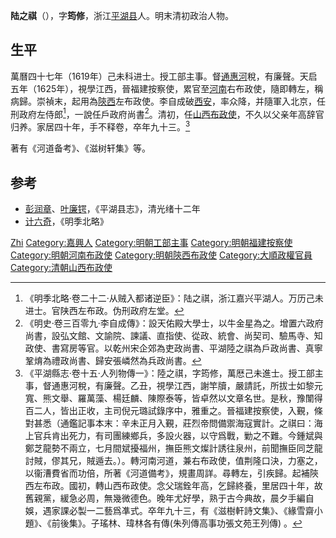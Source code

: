 {{明清人物信息框
| 姓名 = 陸之祺
| 原名 =
| 圖片名稱= 
| 圖片大小 = 220px
| 圖片說明 = 
| 最高職務 = 大明陝西左布政使<br>大順刑政府左侍郎<br>大清山西布政使
| 國家 = 
| 爵位 =
| 籍貫 = [[浙江|浙江]][[嘉興府|嘉興府]][[平湖縣|平湖縣]]
| 族裔 = 漢族
| 旗籍 = 
| 字號 = 字筠修
| 諡號 = 
| 出生日期 = 明[[萬曆|萬曆]]二十二年（1594年）
| 出生地點 = [[浙江|浙江]][[平湖縣|平湖縣]]
| 逝世日期 = 清[[康熙|康熙]]二十五年（1686年）
| 逝世地點 = [[浙江|浙江]][[平湖縣|平湖縣]]
| 墓葬 =
| 配偶 =
| 親屬 = 
| 出身 = 
*萬曆四十七年己未科進士出身
| 經歷 = 
| 著作 =
*《河道備考》
*《滋樹軒集》
}}

'''陆之祺'''（{{bd|1594年||1686年||Lu陸}}），字'''筠修'''，浙江[[平湖县|平湖县]]人。明末清初政治人物。

==生平==
萬曆四十七年（1619年）己未科进士。授工部主事。督[[通惠河|通惠河]]稅，有廉聲。天启五年（1625年），視學江西，晉福建按察使，累官至[[河南|河南]]右布政使，隨即轉左，稱病歸。崇禎末，起用為[[陝西|陝西]]左布政使。李自成破[[西安|西安]]，率众降，并隨軍入北京，任刑政府左侍郎<ref>《明季北略·卷二十二·从贼入都诸逆臣》：陆之祺，浙江嘉兴平湖人。万历己未进士。官陕西左布政。伪刑政府左堂。</ref>，一說任戶政府尚書<ref>《明史·卷三百零九·李自成傳》：設天佑殿大學士，以牛金星為之。增置六政府尚書，設弘文館、文諭院、諫議、直指使、從政、統會、尚契司、驗馬寺、知政使、書寫房等官。以乾州宋企郊為吏政尚書、平湖陸之祺為戶政尚書、真寧鞏焴為禮政尚書、歸安張嶙然為兵政尚書。</ref>。清初，任[[山西|山西]][[布政使|布政使]]，不久以父亲年高辞官归养。家居四十年，手不释卷，卒年九十三。<ref>《平湖縣志·卷十五·人列物傳一》：陸之祺，字筠修，萬厯己未進士。授工部主事，督通惠河稅，有廉聲。乙丑，視學江西，謝竿牘，嚴請託，所拔士如黎元寬、熊文舉、羅萬藻、楊廷麟、陳際泰等，皆卓然以文章名世。是秋，豫闈得百二人，皆出正收，主司倪元璐試錄序中，雅重之。晉福建按察使，入覲，條對甚悉（通鑑記事本末：辛未正月入覲，莊烈帝問備禦海寇實計。之祺曰：海上官兵肯出死力，有司團練鄉兵，多設火器，以守爲戰，勦之不難。今鍾斌與鄭芝龍勢不兩立，七月間斌擾福州，撫臣熊文燦計誘往泉州，前聞撫臣同芝龍討賊，僇其兄，賊遁去。）。轉河南河道，兼右布政使，值荆隆口決，力塞之，以衞漕費省而功倍，所著《河道備考》，規畫周詳。尋轉左，引疾歸。起補陝西左布政。國初，轉山西布政使。念父瑞銓年高，乞歸終養，里居四十年，故舊親黨，緩急必周，無幾微德色。晚年尤好學，熟于古今典故，晨夕手編自娛，遇家課必製一二藝爲凖式。卒年九十三，有《滋樹軒詩文集》、《緣雪齋小題》、《前後集》。子瑤林、瑋林各有傳(朱列傳高事功張文苑王列傳) 。</ref>

著有《河道备考》、《滋树轩集》等。

==参考==
{{reflist}}
*[[彭润章|彭润章]]、[[叶廉锷|叶廉锷]]，《平湖县志》，清光绪十二年
*[[计六奇|计六奇]]，《明季北略》

{{萬曆四十七年己未科殿試金榜}}

{{Authority control}}

{{DEFAULTSORT:Lu陆}}
[[Category:陆姓|Zhi]]
[[Category:嘉興人|Category:嘉興人]]
[[Category:明朝工部主事|Category:明朝工部主事]]
[[Category:明朝福建按察使|Category:明朝福建按察使]]
[[Category:明朝河南布政使|Category:明朝河南布政使]]
[[Category:明朝陝西布政使|Category:明朝陝西布政使]]
[[Category:大順政權官員|Category:大順政權官員]]
[[Category:清朝山西布政使|Category:清朝山西布政使]]